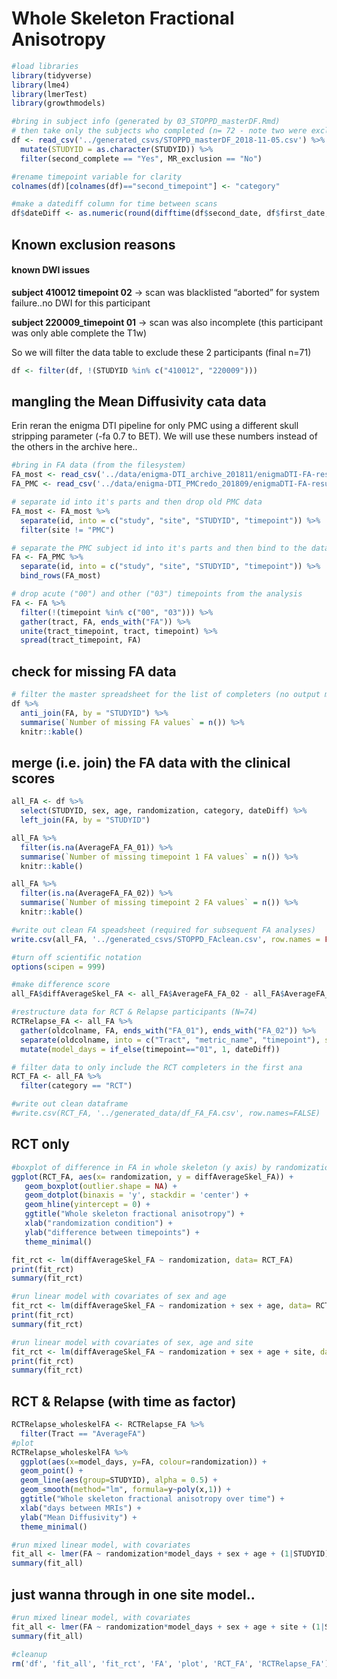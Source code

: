 # Whole Skeleton Fractional Anisotropy 

```r
#load libraries
library(tidyverse)
library(lme4)
library(lmerTest)
library(growthmodels)
```

```r
#bring in subject info (generated by 03_STOPPD_masterDF.Rmd)
# then take only the subjects who completed (n= 72 - note two were excluded for IF)
df <- read_csv('../generated_csvs/STOPPD_masterDF_2018-11-05.csv') %>%
  mutate(STUDYID = as.character(STUDYID)) %>%
  filter(second_complete == "Yes", MR_exclusion == "No") 

#rename timepoint variable for clarity
colnames(df)[colnames(df)=="second_timepoint"] <- "category" 

#make a datediff column for time between scans
df$dateDiff <- as.numeric(round(difftime(df$second_date, df$first_date, units = "days"), 0))

```
## Known exclusion reasons

#### known DWI issues

**subject 410012 timepoint 02** -> scan was blacklisted "aborted" for system failure..no DWI for this participant

**subject 220009_timepoint 01** -> scan was also incomplete (this participant was only able complete the T1w)

So we will filter the data table to exclude these 2 participants (final n=71)

```r
df <- filter(df, !(STUDYID %in% c("410012", "220009")))
```

## mangling the Mean Diffusivity cata data

Erin reran the enigma DTI pipeline for only PMC using a different skull stripping parameter (-fa 0.7 to BET). We will use these numbers instead of the others in the archive here..

```r
#bring in FA data (from the filesystem)
FA_most <- read_csv('../data/enigma-DTI_archive_201811/enigmaDTI-FA-results.csv')
FA_PMC <- read_csv('../data/enigma-DTI_PMCredo_201809/enigmaDTI-FA-results.csv')

# separate id into it's parts and then drop old PMC data
FA_most <- FA_most %>%
  separate(id, into = c("study", "site", "STUDYID", "timepoint")) %>%
  filter(site != "PMC")

# separate the PMC subject id into it's parts and then bind to the data from the other sites 
FA <- FA_PMC %>%
  separate(id, into = c("study", "site", "STUDYID", "timepoint")) %>%
  bind_rows(FA_most)

# drop acute ("00") and other ("03") timepoints from the analysis
FA <- FA %>% 
  filter(!(timepoint %in% c("00", "03"))) %>%
  gather(tract, FA, ends_with("FA")) %>%
  unite(tract_timepoint, tract, timepoint) %>%
  spread(tract_timepoint, FA)
```


## check for missing FA data

```r
# filter the master spreadsheet for the list of completers (no output means we are ok)
df %>%
  anti_join(FA, by = "STUDYID") %>%
  summarise(`Number of missing FA values` = n()) %>%
  knitr::kable()
```

## merge (i.e. join) the FA data with the clinical scores 

```r
all_FA <- df %>%
  select(STUDYID, sex, age, randomization, category, dateDiff) %>%
  left_join(FA, by = "STUDYID")

all_FA %>%
  filter(is.na(AverageFA_FA_01)) %>%
  summarise(`Number of missing timepoint 1 FA values` = n()) %>%
  knitr::kable()
```
```r
all_FA %>%
  filter(is.na(AverageFA_FA_02)) %>%
  summarise(`Number of missing timepoint 2 FA values` = n()) %>%
  knitr::kable()
```

```r
#write out clean FA speadsheet (required for subsequent FA analyses)
write.csv(all_FA, '../generated_csvs/STOPPD_FAclean.csv', row.names = FALSE)
```



```r

#turn off scientific notation
options(scipen = 999)

#make difference score
all_FA$diffAverageSkel_FA <- all_FA$AverageFA_FA_02 - all_FA$AverageFA_FA_01

#restructure data for RCT & Relapse participants (N=74)
RCTRelapse_FA <- all_FA %>%
  gather(oldcolname, FA, ends_with("FA_01"), ends_with("FA_02")) %>%
  separate(oldcolname, into = c("Tract", "metric_name", "timepoint"), sep = "_", fill = "left") %>%
  mutate(model_days = if_else(timepoint=="01", 1, dateDiff)) 

# filter data to only include the RCT completers in the first ana
RCT_FA <- all_FA %>%
  filter(category == "RCT")

#write out clean dataframe
#write.csv(RCT_FA, '../generated_data/df_FA_FA.csv', row.names=FALSE)

```

## RCT only

```r
#boxplot of difference in FA in whole skeleton (y axis) by randomization group (x axis)
ggplot(RCT_FA, aes(x= randomization, y = diffAverageSkel_FA)) + 
   geom_boxplot(outlier.shape = NA) + 
   geom_dotplot(binaxis = 'y', stackdir = 'center') +
   geom_hline(yintercept = 0) +
   ggtitle("Whole skeleton fractional anisotropy") +
   xlab("randomization condition") +  
   ylab("difference between timepoints") +
   theme_minimal()

```


```r
fit_rct <- lm(diffAverageSkel_FA ~ randomization, data= RCT_FA)
print(fit_rct)
summary(fit_rct)

#run linear model with covariates of sex and age
fit_rct <- lm(diffAverageSkel_FA ~ randomization + sex + age, data= RCT_FA)
print(fit_rct)
summary(fit_rct)

#run linear model with covariates of sex, age and site
fit_rct <- lm(diffAverageSkel_FA ~ randomization + sex + age + site, data= RCT_FA)
print(fit_rct)
summary(fit_rct)
```

## RCT & Relapse (with time as factor)


```r
RCTRelapse_wholeskelFA <- RCTRelapse_FA %>%
  filter(Tract == "AverageFA")
#plot
RCTRelapse_wholeskelFA %>%
  ggplot(aes(x=model_days, y=FA, colour=randomization)) + 
  geom_point() + 
  geom_line(aes(group=STUDYID), alpha = 0.5) + 
  geom_smooth(method="lm", formula=y~poly(x,1)) +
  ggtitle("Whole skeleton fractional anisotropy over time") +    
  xlab("days between MRIs") +  
  ylab("Mean Diffusivity") +
  theme_minimal()
```

```r
#run mixed linear model, with covariates
fit_all <- lmer(FA ~ randomization*model_days + sex + age + (1|STUDYID), data= RCTRelapse_wholeskelFA)
summary(fit_all)

```
## just wanna through in one site model..

```r
#run mixed linear model, with covariates
fit_all <- lmer(FA ~ randomization*model_days + sex + age + site + (1|STUDYID), data= RCTRelapse_wholeskelFA)
summary(fit_all)
```


```r
#cleanup
rm('df', 'fit_all', 'fit_rct', 'FA', 'plot', 'RCT_FA', 'RCTRelapse_FA')
```

